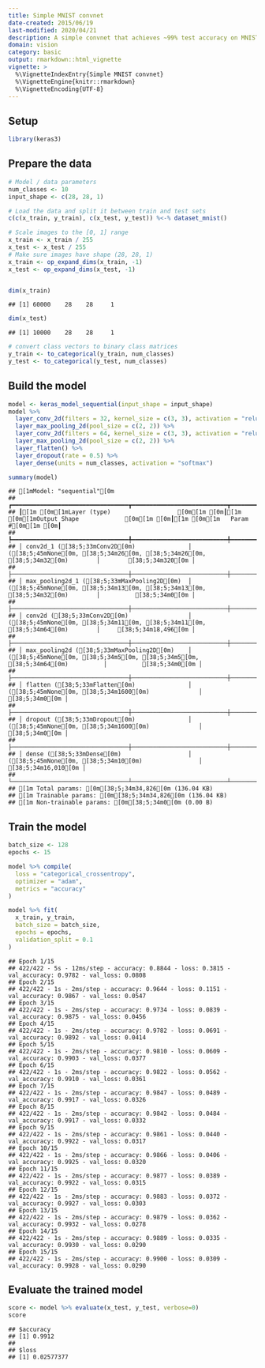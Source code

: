 ```yaml
---
title: Simple MNIST convnet
date-created: 2015/06/19
last-modified: 2020/04/21
description: A simple convnet that achieves ~99% test accuracy on MNIST.
domain: vision
category: basic
output: rmarkdown::html_vignette
vignette: >
  %\VignetteIndexEntry{Simple MNIST convnet}
  %\VignetteEngine{knitr::rmarkdown}
  %\VignetteEncoding{UTF-8}
---
```


## Setup


```r
library(keras3)
```

## Prepare the data


```r
# Model / data parameters
num_classes <- 10
input_shape <- c(28, 28, 1)

# Load the data and split it between train and test sets
c(c(x_train, y_train), c(x_test, y_test)) %<-% dataset_mnist()

# Scale images to the [0, 1] range
x_train <- x_train / 255
x_test <- x_test / 255
# Make sure images have shape (28, 28, 1)
x_train <- op_expand_dims(x_train, -1)
x_test <- op_expand_dims(x_test, -1)


dim(x_train)
```

```
## [1] 60000    28    28     1
```

```r
dim(x_test)
```

```
## [1] 10000    28    28     1
```

```r
# convert class vectors to binary class matrices
y_train <- to_categorical(y_train, num_classes)
y_test <- to_categorical(y_test, num_classes)
```

## Build the model


```r
model <- keras_model_sequential(input_shape = input_shape)
model %>%
  layer_conv_2d(filters = 32, kernel_size = c(3, 3), activation = "relu") %>%
  layer_max_pooling_2d(pool_size = c(2, 2)) %>%
  layer_conv_2d(filters = 64, kernel_size = c(3, 3), activation = "relu") %>%
  layer_max_pooling_2d(pool_size = c(2, 2)) %>%
  layer_flatten() %>%
  layer_dropout(rate = 0.5) %>%
  layer_dense(units = num_classes, activation = "softmax")

summary(model)
```

```
## [1mModel: "sequential"[0m
## ┏━━━━━━━━━━━━━━━━━━━━━━━━━━━━━━━━━┳━━━━━━━━━━━━━━━━━━━━━━━━━━━┳━━━━━━━━━━━━┓
## ┃[1m [0m[1mLayer (type)                   [0m[1m [0m┃[1m [0m[1mOutput Shape             [0m[1m [0m┃[1m [0m[1m   Param #[0m[1m [0m┃
## ┡━━━━━━━━━━━━━━━━━━━━━━━━━━━━━━━━━╇━━━━━━━━━━━━━━━━━━━━━━━━━━━╇━━━━━━━━━━━━┩
## │ conv2d_1 ([38;5;33mConv2D[0m)               │ ([38;5;45mNone[0m, [38;5;34m26[0m, [38;5;34m26[0m, [38;5;34m32[0m)        │        [38;5;34m320[0m │
## ├─────────────────────────────────┼───────────────────────────┼────────────┤
## │ max_pooling2d_1 ([38;5;33mMaxPooling2D[0m)  │ ([38;5;45mNone[0m, [38;5;34m13[0m, [38;5;34m13[0m, [38;5;34m32[0m)        │          [38;5;34m0[0m │
## ├─────────────────────────────────┼───────────────────────────┼────────────┤
## │ conv2d ([38;5;33mConv2D[0m)                 │ ([38;5;45mNone[0m, [38;5;34m11[0m, [38;5;34m11[0m, [38;5;34m64[0m)        │     [38;5;34m18,496[0m │
## ├─────────────────────────────────┼───────────────────────────┼────────────┤
## │ max_pooling2d ([38;5;33mMaxPooling2D[0m)    │ ([38;5;45mNone[0m, [38;5;34m5[0m, [38;5;34m5[0m, [38;5;34m64[0m)          │          [38;5;34m0[0m │
## ├─────────────────────────────────┼───────────────────────────┼────────────┤
## │ flatten ([38;5;33mFlatten[0m)               │ ([38;5;45mNone[0m, [38;5;34m1600[0m)              │          [38;5;34m0[0m │
## ├─────────────────────────────────┼───────────────────────────┼────────────┤
## │ dropout ([38;5;33mDropout[0m)               │ ([38;5;45mNone[0m, [38;5;34m1600[0m)              │          [38;5;34m0[0m │
## ├─────────────────────────────────┼───────────────────────────┼────────────┤
## │ dense ([38;5;33mDense[0m)                   │ ([38;5;45mNone[0m, [38;5;34m10[0m)                │     [38;5;34m16,010[0m │
## └─────────────────────────────────┴───────────────────────────┴────────────┘
## [1m Total params: [0m[38;5;34m34,826[0m (136.04 KB)
## [1m Trainable params: [0m[38;5;34m34,826[0m (136.04 KB)
## [1m Non-trainable params: [0m[38;5;34m0[0m (0.00 B)
```

## Train the model


```r
batch_size <- 128
epochs <- 15

model %>% compile(
  loss = "categorical_crossentropy",
  optimizer = "adam",
  metrics = "accuracy"
)

model %>% fit(
  x_train, y_train,
  batch_size = batch_size,
  epochs = epochs,
  validation_split = 0.1
)
```

```
## Epoch 1/15
## 422/422 - 5s - 12ms/step - accuracy: 0.8844 - loss: 0.3815 - val_accuracy: 0.9782 - val_loss: 0.0808
## Epoch 2/15
## 422/422 - 1s - 2ms/step - accuracy: 0.9644 - loss: 0.1151 - val_accuracy: 0.9867 - val_loss: 0.0547
## Epoch 3/15
## 422/422 - 1s - 2ms/step - accuracy: 0.9734 - loss: 0.0839 - val_accuracy: 0.9875 - val_loss: 0.0456
## Epoch 4/15
## 422/422 - 1s - 2ms/step - accuracy: 0.9782 - loss: 0.0691 - val_accuracy: 0.9892 - val_loss: 0.0414
## Epoch 5/15
## 422/422 - 1s - 2ms/step - accuracy: 0.9810 - loss: 0.0609 - val_accuracy: 0.9903 - val_loss: 0.0377
## Epoch 6/15
## 422/422 - 1s - 2ms/step - accuracy: 0.9822 - loss: 0.0562 - val_accuracy: 0.9910 - val_loss: 0.0361
## Epoch 7/15
## 422/422 - 1s - 2ms/step - accuracy: 0.9847 - loss: 0.0489 - val_accuracy: 0.9917 - val_loss: 0.0326
## Epoch 8/15
## 422/422 - 1s - 2ms/step - accuracy: 0.9842 - loss: 0.0484 - val_accuracy: 0.9917 - val_loss: 0.0332
## Epoch 9/15
## 422/422 - 1s - 2ms/step - accuracy: 0.9861 - loss: 0.0440 - val_accuracy: 0.9922 - val_loss: 0.0317
## Epoch 10/15
## 422/422 - 1s - 2ms/step - accuracy: 0.9866 - loss: 0.0406 - val_accuracy: 0.9925 - val_loss: 0.0320
## Epoch 11/15
## 422/422 - 1s - 2ms/step - accuracy: 0.9877 - loss: 0.0389 - val_accuracy: 0.9922 - val_loss: 0.0315
## Epoch 12/15
## 422/422 - 1s - 2ms/step - accuracy: 0.9883 - loss: 0.0372 - val_accuracy: 0.9927 - val_loss: 0.0303
## Epoch 13/15
## 422/422 - 1s - 2ms/step - accuracy: 0.9879 - loss: 0.0362 - val_accuracy: 0.9932 - val_loss: 0.0278
## Epoch 14/15
## 422/422 - 1s - 2ms/step - accuracy: 0.9889 - loss: 0.0335 - val_accuracy: 0.9930 - val_loss: 0.0290
## Epoch 15/15
## 422/422 - 1s - 2ms/step - accuracy: 0.9900 - loss: 0.0309 - val_accuracy: 0.9928 - val_loss: 0.0290
```

## Evaluate the trained model


```r
score <- model %>% evaluate(x_test, y_test, verbose=0)
score
```

```
## $accuracy
## [1] 0.9912
##
## $loss
## [1] 0.02577377
```
